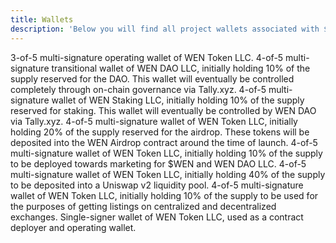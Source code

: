 ```yaml
---
title: Wallets
description: 'Below you will find all project wallets associated with $WEN. The following ENS names have been acquired but may not yet be attached to the corresponding wallets. If you click on each one, you'll land on the Etherscan for each wallet.
---
```


<CardGroup cols={1}>
  <Card
    title="wentokenorg.eth"
    href="https://etherscan.io/address/0x1C625C367F4944fC6b41231a6a93fd189f2FdE2f"
  >
    3-of-5 multi-signature operating wallet of WEN Token LLC. 
  </Card>
  <Card
    title="wentokendao.eth"
    href="https://etherscan.io/address/0x8DA84f26C94167ce781Be14F02F3A4bbe3C937e7"
  >
    4-of-5 multi-signature transitional wallet of WEN DAO LLC, initially holding 10% of the supply reserved for the DAO. This wallet will eventually be controlled completely through on-chain governance via Tally.xyz.
  </Card>
  <Card
    title="wentokenstaking.eth"
    href="https://etherscan.io/address/0x3dfD79CAa195Fb865ef590B448CEF76A626A8611"
  >
    4-of-5 multi-signature wallet of WEN Staking LLC, initially holding 10% of the supply reserved for staking. This wallet will eventually be controlled by WEN DAO via Tally.xyz.
  </Card>
  <Card
    title="wentokenairdrop.eth"
    href="https://etherscan.io/address/0x3e574944890FeEd5F7260b8B4fe79188ae7865a0"
  >
    4-of-5 multi-signature wallet of WEN Token LLC, initially holding 20% of the supply reserved for the airdrop. These tokens will be deposited into the WEN Airdrop contract around the time of launch.
  </Card>
  <Card
    title="wentokenmarketing.eth"
    href="https://etherscan.io/address/0x8f8d87AFB2d2E86e5b2578C84b8CAD5e427c57f0"
  >
    4-of-5 multi-signature wallet of WEN Token LLC, initially holding 10% of the supply to be deployed towards marketing for $WEN and WEN DAO LLC.
  </Card>
  <Card
    title="wentokenliquidity.eth"
    href="https://etherscan.io/address/0xF7A13F636b3b56FD896a8Aa0440a8Cf860A09cbE"
  >
    4-of-5 multi-signature wallet of WEN Token LLC, initially holding 40% of the supply to be deposited into a Uniswap v2 liquidity pool.
  </Card>
  <Card
    title="wentokencex.eth"
    href="https://etherscan.io/address/0x1b934DA3Cb9063a6f931e9d7F6555db5e4c107fb"
  >
    4-of-5 multi-signature wallet of WEN Token LLC, initially holding 10% of the supply to be used for the purposes of getting listings on centralized and decentralized exchanges.
  </Card>
  <Card
    title="wentokendeployer.eth"
    href="https://etherscan.io/address/0x2476e5c3dc2fFe73d94C2a170C0897416d6056B2"
  >
    Single-signer wallet of WEN Token LLC, used as a contract deployer and operating wallet.
  </Card>
</CardGroup>
